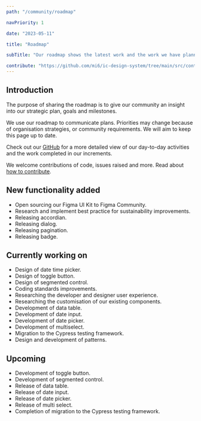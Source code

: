 ```yaml
---
path: "/community/roadmap"

navPriority: 1

date: "2023-05-11"

title: "Roadmap"

subTitle: "Our roadmap shows the latest work and the work we have planned."

contribute: "https://github.com/mi6/ic-design-system/tree/main/src/content/structured/community/roadmap.mdx"
---
```


## Introduction

The purpose of sharing the roadmap is to give our community an insight into our strategic plan, goals and milestones.

We use our roadmap to communicate plans. Priorities may change because of organisation strategies, or community requirements. We will aim to keep this page up to date.

Check out our [GitHub](https://github.com/orgs/mi6/projects/2/views/1) for a more detailed view of our day-to-day activities and the work completed in our increments.

We welcome contributions of code, issues raised and more. Read about [how to contribute](/community/contribute).

## New functionality added

- Open sourcing our Figma UI Kit to Figma Community.
- Research and implement best practice for sustainability improvements.
- Releasing accordian.
- Releasing dialog.
- Releasing pagination.
- Releasing badge.

## Currently working on

- Design of date time picker.
- Design of toggle button.
- Design of segmented control.
- Coding standards improvements.
- Researching the developer and designer user experience.
- Researching the customisation of our existing components.
- Development of data table.
- Development of date input.
- Development of date picker.
- Development of multiselect.
- Migration to the Cypress testing framework.
- Design and development of patterns.

## Upcoming

- Development of toggle button.
- Development of segmented control.
- Release of data table.
- Release of date input.
- Release of date picker.
- Release of multi select.
- Completion of migration to the Cypress testing framework.

